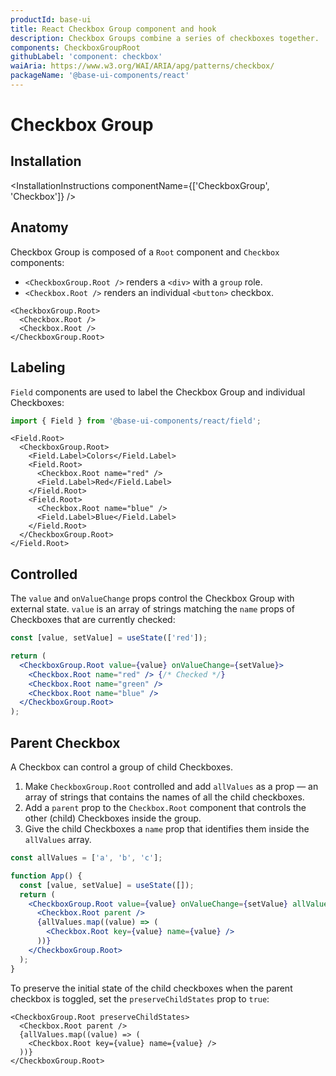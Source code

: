 ```yaml
---
productId: base-ui
title: React Checkbox Group component and hook
description: Checkbox Groups combine a series of checkboxes together.
components: CheckboxGroupRoot
githubLabel: 'component: checkbox'
waiAria: https://www.w3.org/WAI/ARIA/apg/patterns/checkbox/
packageName: '@base-ui-components/react'
---
```


# Checkbox Group

<Description />

<ComponentLinkHeader design={false} />

<Demo demo="UnstyledCheckboxGroupIntroduction" defaultCodeOpen="false" bg="gradient" />

## Installation

<InstallationInstructions componentName={['CheckboxGroup', 'Checkbox']} />

## Anatomy

Checkbox Group is composed of a `Root` component and `Checkbox` components:

- `<CheckboxGroup.Root />` renders a `<div>` with a `group` role.
- `<Checkbox.Root />` renders an individual `<button>` checkbox.

```tsx
<CheckboxGroup.Root>
  <Checkbox.Root />
  <Checkbox.Root />
</CheckboxGroup.Root>
```

## Labeling

`Field` components are used to label the Checkbox Group and individual Checkboxes:

```jsx
import { Field } from '@base-ui-components/react/field';
```

```tsx
<Field.Root>
  <CheckboxGroup.Root>
    <Field.Label>Colors</Field.Label>
    <Field.Root>
      <Checkbox.Root name="red" />
      <Field.Label>Red</Field.Label>
    </Field.Root>
    <Field.Root>
      <Checkbox.Root name="blue" />
      <Field.Label>Blue</Field.Label>
    </Field.Root>
  </CheckboxGroup.Root>
</Field.Root>
```

## Controlled

The `value` and `onValueChange` props control the Checkbox Group with external state. `value` is an array of strings matching the `name` props of Checkboxes that are currently checked:

```jsx
const [value, setValue] = useState(['red']);

return (
  <CheckboxGroup.Root value={value} onValueChange={setValue}>
    <Checkbox.Root name="red" /> {/* Checked */}
    <Checkbox.Root name="green" />
    <Checkbox.Root name="blue" />
  </CheckboxGroup.Root>
);
```

## Parent Checkbox

A Checkbox can control a group of child Checkboxes.

1. Make `CheckboxGroup.Root` controlled and add `allValues` as a prop — an array of strings that contains the names of all the child checkboxes.
2. Add a `parent` prop to the `Checkbox.Root` component that controls the other (child) Checkboxes inside the group.
3. Give the child Checkboxes a `name` prop that identifies them inside the `allValues` array.

```jsx
const allValues = ['a', 'b', 'c'];

function App() {
  const [value, setValue] = useState([]);
  return (
    <CheckboxGroup.Root value={value} onValueChange={setValue} allValues={allValues}>
      <Checkbox.Root parent />
      {allValues.map((value) => (
        <Checkbox.Root key={value} name={value} />
      ))}
    </CheckboxGroup.Root>
  );
}
```

<Demo demo="UnstyledCheckboxGroupNested" />

To preserve the initial state of the child checkboxes when the parent checkbox is toggled, set the `preserveChildStates` prop to `true`:

```tsx
<CheckboxGroup.Root preserveChildStates>
  <Checkbox.Root parent />
  {allValues.map((value) => (
    <Checkbox.Root key={value} name={value} />
  ))}
</CheckboxGroup.Root>
```
